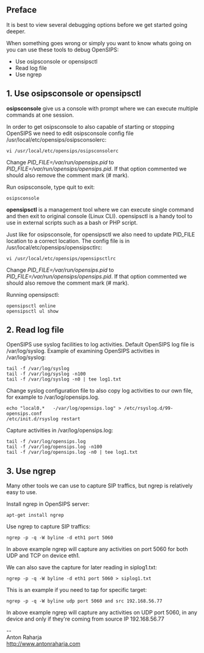 == Preface ==
It is best to view several debugging options before we get started going deeper.

When something goes wrong or simply you want to know whats going on you can use these tools to debug OpenSIPS:
* Use osipsconsole or opensipsctl
* Read log file
* Use ngrep

== 1. Use osipsconsole or opensipsctl ==

'''osipsconsole''' give us a console with prompt where we can execute multiple commands at one session.

In order to get osipsconsole to also capable of starting or stopping OpenSIPS we need to edit osipsconsole config file /usr/local/etc/opensips/osipsconsolerc:
 vi /usr/local/etc/opensips/osipsconsolerc

Change ''PID_FILE=/var/run/opensips.pid'' to ''PID_FILE=/var/run/opensips/opensips.pid''. If that option commented we should also remove the comment mark (# mark).

Run osipsconsole, type quit to exit:
 osipsconsole

'''opensipsctl''' is a management tool where we can execute single command and then exit to original console (Linux CLI). opensipsctl is a handy tool to use in external scripts such as a bash or PHP script.

Just like for osipsconsole, for opensipsctl we also need to update PID_FILE location to a correct location. The config file is in /usr/local/etc/opensips/opensipsctlrc:
 vi /usr/local/etc/opensips/opensipsctlrc

Change ''PID_FILE=/var/run/opensips.pid'' to ''PID_FILE=/var/run/opensips/opensips.pid''. If that option commented we should also remove the comment mark (# mark).

Running opensipsctl:
 opensipsctl online
 opensipsctl ul show

== 2. Read log file ==

OpenSIPS use syslog facilities to log activities. Default OpenSIPS log file is /var/log/syslog. Example of examining OpenSIPS activities in /var/log/syslog:
 tail -f /var/log/syslog
 tail -f /var/log/syslog -n100
 tail -f /var/log/syslog -n0 | tee log1.txt

Change syslog configuration file to also copy log activities to our own file, for example to /var/log/opensips.log.
 echo "local0.*   -/var/log/opensips.log" > /etc/rsyslog.d/99-opensips.conf
 /etc/init.d/rsyslog restart

Capture activities in /var/log/opensips.log:
 tail -f /var/log/opensips.log
 tail -f /var/log/opensips.log -n100
 tail -f /var/log/opensips.log -n0 | tee log1.txt

== 3. Use ngrep ==

Many other tools we can use to capture SIP traffics, but ngrep is relatively easy to use.

Install ngrep in OpenSIPS server:
 apt-get install ngrep

Use ngrep to capture SIP traffics:
 ngrep -p -q -W byline -d eth1 port 5060

In above example ngrep will capture any activities on port 5060 for both UDP and TCP on device eth1.

We can also save the capture for later reading in siplog1.txt:
 ngrep -p -q -W byline -d eth1 port 5060 > siplog1.txt

This is an example if you need to tap for specific target:
 ngrep -p -q -W byline udp port 5060 and src 192.168.56.77

In above example ngrep will capture any activities on UDP port 5060, in any device and only if they're coming from source IP 192.168.56.77


--<br>
Anton Raharja<br>
http://www.antonraharja.com<br>
